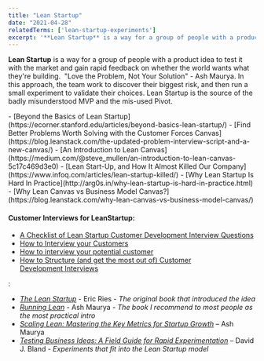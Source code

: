 ```yaml
---
title: "Lean Startup"
date: "2021-04-28"
relatedTerms: ['lean-startup-experiments']
excerpt: '**Lean Startup** is a way for a group of people with a product idea to test it with the'
---
```


**Lean Startup** is a way for a group of people with a product idea to test it with the market and gain rapid feedback on whether the world wants what they're building.  "Love the Problem, Not Your Solution" - Ash Maurya. In this approach, the team work to discover their biggest risk, and then run a small experiment to validate their choices. Lean Startup is the source of the badly misunderstood MVP and the mis-used Pivot.

<HighlightBox heading="Resource Links" variant="resourceLinks">
- [Beyond the Basics of Lean Startup](https://ecorner.stanford.edu/articles/beyond-basics-lean-startup/)
- [Find Better Problems Worth Solving with the Customer Forces Canvas](https://blog.leanstack.com/the-updated-problem-interview-script-and-a-new-canvas/)
- [An Introduction to Lean Canvas](https://medium.com/@steve_mullen/an-introduction-to-lean-canvas-5c17c469d3e0)
- [Lean Start-Up, and How It Almost Killed Our Company](https://www.infoq.com/articles/lean-startup-killed/)
- [Why Lean Startup Is Hard In Practice](http://arg0s.in/why-lean-startup-is-hard-in-practice.html)
- [Why Lean Canvas vs Business Model Canvas?](https://blog.leanstack.com/why-lean-canvas-vs-business-model-canvas/)

#### Customer Interviews for LeanStartup:

- [A Checklist of Lean Startup Customer Development Interview Questions](http://arg0s.in/lean-startup-customer-development-interviews.html)
- [How to Interview your Customers](https://customerdevlabs.com/2013/11/05/how-i-interview-customers/)
- [How to interview your potential customer](https://medium.com/lean-startup-circle/how-to-interview-your-potential-customer-5d895024406b)
- [How to Structure (and get the most out of) Customer Development Interviews](https://jasonevanish.com/2012/01/18/how-to-structure-and-get-the-most-out-of-customer-development-interviews/)
</HighlightBox>

<HighlightBox heading="Related Books" variant="relatedBooks">:

- [_The Lean Startup_](https://www.amazon.com/Lean-Startup-Entrepreneurs-Continuous-Innovation/&tag=notesfromatoo-20) - Eric Ries - _The original book that introduced the idea_
- [_Running Lean_](https://www.amazon.com/Running-Lean-Iterate-Plan-Works/&tag=notesfromatoo-20) - Ash Maurya - _The book I recommend to most people as the most practical intro_
- _[Scaling Lean: Mastering the Key Metrics for Startup Growth](https://www.amazon.com/Scaling-Lean-Mastering-Metrics-Startup/&tag=notesfromatoo-20)_ – Ash Maurya
- _[Testing Business Ideas: A Field Guide for Rapid Experimentation](https://www.amazon.com/Rapid-Testing-Business-Ideas-Customer/&tag=notesfromatoo-20)_ – David J. Bland - _Experiments that fit into the Lean Startup model_
</HighlightBox>
